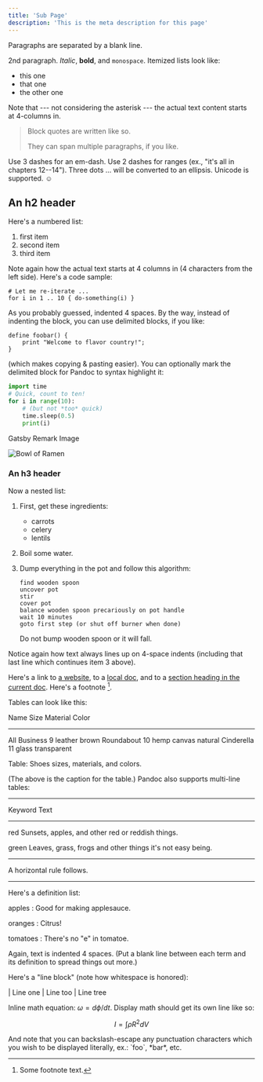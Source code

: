 ```yaml
---
title: 'Sub Page'
description: 'This is the meta description for this page'
---
```


Paragraphs are separated by a blank line.

2nd paragraph. _Italic_, **bold**, and `monospace`. Itemized lists
look like:

-   this one
-   that one
-   the other one

Note that --- not considering the asterisk --- the actual text
content starts at 4-columns in.

> Block quotes are
> written like so.
>
> They can span multiple paragraphs,
> if you like.

Use 3 dashes for an em-dash. Use 2 dashes for ranges (ex., "it's all
in chapters 12--14"). Three dots ... will be converted to an ellipsis.
Unicode is supported. ☺

## An h2 header

Here's a numbered list:

1.  first item
2.  second item
3.  third item

Note again how the actual text starts at 4 columns in (4 characters
from the left side). Here's a code sample:

    # Let me re-iterate ...
    for i in 1 .. 10 { do-something(i) }

As you probably guessed, indented 4 spaces. By the way, instead of
indenting the block, you can use delimited blocks, if you like:

```
define foobar() {
    print "Welcome to flavor country!";
}
```

(which makes copying & pasting easier). You can optionally mark the
delimited block for Pandoc to syntax highlight it:

```python
import time
# Quick, count to ten!
for i in range(10):
    # (but not *too* quick)
    time.sleep(0.5)
    print(i)
```

Gatsby Remark Image

![Bowl of Ramen](./ramen.jpg)

### An h3 header

Now a nested list:

1.  First, get these ingredients:

    -   carrots
    -   celery
    -   lentils

2.  Boil some water.

3.  Dump everything in the pot and follow
    this algorithm:

        find wooden spoon
        uncover pot
        stir
        cover pot
        balance wooden spoon precariously on pot handle
        wait 10 minutes
        goto first step (or shut off burner when done)

    Do not bump wooden spoon or it will fall.

Notice again how text always lines up on 4-space indents (including
that last line which continues item 3 above).

Here's a link to [a website](http://foo.bar), to a [local
doc](local-doc.html), and to a [section heading in the current
doc](#an-h2-header). Here's a footnote [^1].

[^1]: Some footnote text.

Tables can look like this:

Name Size Material Color

---

All Business 9 leather brown
Roundabout 10 hemp canvas natural
Cinderella 11 glass transparent

Table: Shoes sizes, materials, and colors.

(The above is the caption for the table.) Pandoc also supports
multi-line tables:

---

Keyword Text

---

red Sunsets, apples, and
other red or reddish
things.

green Leaves, grass, frogs
and other things it's
not easy being.

---

A horizontal rule follows.

---

Here's a definition list:

apples
: Good for making applesauce.

oranges
: Citrus!

tomatoes
: There's no "e" in tomatoe.

Again, text is indented 4 spaces. (Put a blank line between each
term and its definition to spread things out more.)

Here's a "line block" (note how whitespace is honored):

| Line one
| Line too
| Line tree

Inline math equation: $\omega = d\phi / dt$. Display
math should get its own line like so:

$$I = \int \rho R^{2} dV$$

And note that you can backslash-escape any punctuation characters
which you wish to be displayed literally, ex.: \`foo\`, \*bar\*, etc.
